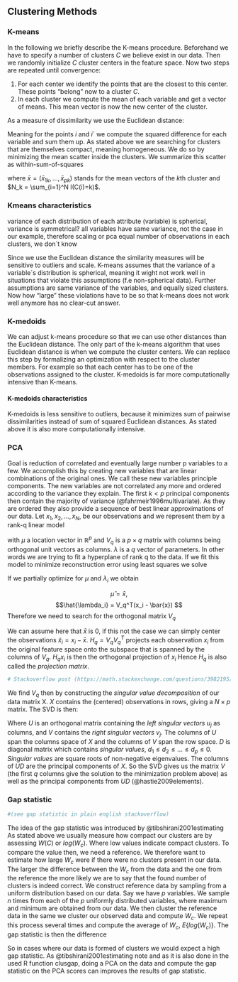 ## Clustering Methods

### K-means
In the following we briefly describe the K-means procedure.
Beforehand we have to specify a number of clusters $C$ we believe exist in our data. Then we randomly initialize $C$ cluster centers in the feature space.
Now two steps are repeated until convergence:

1. For each center we identify the points that are the closest to this center.  
These points "belong" now to a cluster $C$. 
2. In each cluster we compute the mean of each variable and get a vector of means.
This mean vector is now the new center of the cluster.

As a measure of dissimilarity we use the Euclidean distance:

\begin{equation} 
d(x_i,x_{i´}) = \sum_{j=1}^p(x_{ij}-x_{i´j})^2=||x_i-x_{i´}||^2
(\#eq:eucl-dist)
\end{equation}

Meaning for the points $i$ and $i´$ we compute the squared difference for each
variable and sum them up.
As stated above we are searching for clusters that are
themselves compact, meaning homogeneous.
We do so by minimizing the mean scatter inside the clusters.
We summarize this scatter as within-sum-of-squares

\begin{equation} 
W(C) = \frac{1}{2} \sum_{k=1}^{K} \sum_{C(i)=k} \sum_{C(i´)=k} ||x_i-x_{i´}||^2 
        = \sum_{k=1}^K N_k \sum_{C(i)=k} ||x_i-\bar{x}_k ||^2
(\#eq:wss)
\end{equation}

where $\bar{x} = (\bar{x}_{1k},...,\bar{x}_{pk})$ stands for the mean vectors of the $k$th
cluster and $N_k = \sum_{i=1}^N I(C(i)=k)$. 

### Kmeans characteristics
variance of each distribution of each
attribute (variable) is spherical, variance is
symmetrical?
all variables have same variance, not the case 
in our example, therefore scaling or pca
equal number of observations in each clusters, we don`t know

Since we use the Euclidean distance the similarity measures will be sensitive to outliers and scale.
K-means assumes that the variance of a variable´s distribution is spherical, meaning it wight not work well in situations that violate this assumptions (f.e non-spherical data). Further assumptions are same variance of the variables, and equally sized clusters.
Now how "large" these violations have to be so that
k-means does not work well anymore has no clear-cut answer.


### K-medoids
We can adjust k-means procedure so that we can use other distances
than the Euclidean distance. The only part of the k-means algorithm
that uses Euclidean distance is when we compute the cluster centers.
We can replace this step by formalizing an optimization with respect
to the cluster members. For example so that each center
has to be one of the observations assigned to the cluster. K-medoids is far more computationally intensive than K-means.

#### K-medoids characteristics
K-medoids is less sensitive to outliers, because it minimizes sum of pairwise dissimilarities instead of sum of squared Euclidean distances. As stated above it is also more computationally intensive.


### PCA
Goal is reduction of correlated and eventually large number p variables to a few.
We accomplish this by creating new variables that are linear combinations of the 
original ones. We call these new variables principle components.
The new variables are not correlated any more and ordered according
to the variance they explain. The first $k < p$ principal components then contain the majority
of variance (@fahrmeir1996multivariate). 
As they are ordered they also provide a sequence of best linear approximations
of our data.
Let $x_1, x_2,...,x_N$, be our observations and we represent them by a rank-q linear
model 

\begin{equation}
f(\lambda) = \mu + V_q\lambda
(\#eq:rank-lin)
\end{equation}

with $\mu$ a location vector in $\mathbb{R}^p$ and $V_q$ is a $p \times q$ matrix
with columns being orthogonal unit vectors as columns. $\lambda$ is a $q$ vector
of parameters.
In other words we are trying to fit a hyperplane of rank q to the data.
If we fit this model to minimize reconstruction error using least squares we solve

\begin{equation} \min_{\mu, \{\lambda_i\}, V_q } \sum_{i=1}^N||x_i - \mu - V_q\lambda_i ||^2
(\#eq:min-rec-1)
\end{equation}

If we partially optimize for $\mu$ and $\lambda_i$ we obtain

$$ \hat{\mu} = \bar{x},$$
$$\hat{\lambda_i} = V_q^T(x_i - \bar{x}) $$ 
Therefore we need to search for the orthogonal matrix $V_q$

\begin{equation}
\min_{V_q} \sum_{i=1}^N ||(x_i-\bar{x}) - V_qV_q^t(x_i-\bar{x})||^2
(\#eq:min-rec-2)
\end{equation}

We can assume here that $\bar{x}$ is 0, if this not the case we can simply
center the observations $\tilde{x}_i = x_i - \bar{x}$.
$H_q = V_qV_q^T$ projects each observation $x_i$ from the
original feature space onto the subspace that is spanned by the columns of $V_q$.
$H_qx_i$ is then the orthogonal projection of $x_i$
Hence $H_q$ is also called the *projection matrix*.
```r
# Stackoverflow post (https://math.stackexchange.com/questions/3982195/what-are-left-and-right-singular-vectors-in-svd)
```

We find $V_q$ then by constructing the *singular value decomposition* of our data matrix X.
$X$ contains the (centered) observations in rows, giving a $N \times p$ matrix.
The SVD is then:

\begin{equation} 
X = UDV^T
(\#eq:svd)
\end{equation}


Where $U$ is an orthogonal matrix containing the *left singular vectors* $u_j$ as columns, and $V$ contains the *right singular vectors* $v_j$. The columns of $U$ span the columns space of $X$ and the columns of $V$ span the row space. $D$ is diagonal matrix which contains *singular values*, $d_1 \leq d_2 \leq ... \leq d_p \leq 0$. *Singular values* are square roots of non-negative eigenvalues.
The columns of $UD$ are the principal components of $X$.
So the SVD gives us the matrix $V$ (the first $q$ columns give the solution to the minimization problem above) as well as the principal components from $UD$ (@hastie2009elements).


### Gap statistic
```r
#(see gap statistic in plain english stackoverflow)
```
The idea of the gap statistic was introduced by @tibshirani2001estimating
As stated above we usually measure how compact our clusters are 
by assessing $W(C)$ or $log(W_c)$. Where low values indicate compact clusters. To compare the value then, we need a reference.
We therefore want to estimate how large $W_c$ were if there were 
no clusters present in our data.
The larger the difference between the $W_c$ from the data and 
the one from the reference the more likely we are to say that
the found number of clusters is indeed correct.
We construct reference data by sampling from a uniform distribution
based on our data. Say we have $p$ variables. We sample $n$ times from
each of the $p$ uniformly distributed variables, where maximum and 
minimum are obtained from our data. 
We then cluster the reference data in the same we cluster our observed data and compute $W_c$. We repeat this process several times and compute the average of $W_c$, $E \{log(W_c)\}$.
The gap statistic is then the difference

\begin{equation}
E \{log(W_c) \} - log(W_c).
(\#eq:gap)
\end{equation}

So in cases where our data is formed of clusters we would expect
a high gap statistic.
As @tibshirani2001estimating note and as it is also done in the used R function
clusgap, doing a PCA on the data and compute the gap statistic on the
PCA scores can improves the results of gap statistic.
